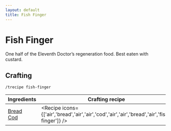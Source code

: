```yaml
---
layout: default
title: Fish Finger
---
```



Fish Finger
===================

One half of the Eleventh Doctor’s regeneration food. Best eaten with custard.

## Crafting

`/trecipe fish-finger`

| Ingredients | Crafting recipe |
| ----------- | --------------- |
| [Bread](https://minecraft.wiki/w/Bread)<br/>[Cod](https://minecraft.wiki/w/Cod) | <Recipe icons={['air','bread','air','air','cod','air','air','bread','air','fish-finger']} /> |
